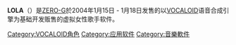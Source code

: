 {{unreferenced|time=2018-11-06T11:03:50+00:00}}
{{Infobox Software
|name = LOLA
|logo = 
|screenshot = 
|caption = 
|author = 
|developer = [[ZERO-G|ZERO-G]]
|released = 2004年1月15日 - 1月18日
|latest release version = 於NAMM 2004 冬季（2004年1月15 - 18日）公佈
|latest release date = 
|latest preview version = 
|latest preview date = 
|operating system = [[Windows_2000|Windows 2000]]/[[Windows_XP|Windows XP]] （推薦在XP使用）
|platform = 
|language = [[英語|英語]]
|genre = [[音樂軟件|音樂軟件]]
|license = 
|website = [http://www.zero-g.co.uk/index.cfm?articleid=800  ZEROGcs - Vocaloid LOLA]<br /> [http://www.crypton.co.jp/mp/do/prod?id=24920 LOLA（音樂軟件）]
}}
{{Japanese|image= |japanese=LOLA（ローラ）|kana=ろーら|romaji=roora}}

'''LOLA'''（{{lang-ja|ローラ}}）是[[ZERO-G|ZERO-G]]於2004年1月15日 - 1月18日发售的以[[VOCALOID|VOCALOID]]语音合成引擎为基础开发贩售的虚拟女性歌手软件。



{{VOCALOID}}

{{DEFAULTSORT:LOLA}}
[[Category:VOCALOID角色|Category:VOCALOID角色]]
[[Category:应用软件|Category:应用软件]]
[[Category:音樂軟件|Category:音樂軟件]]
